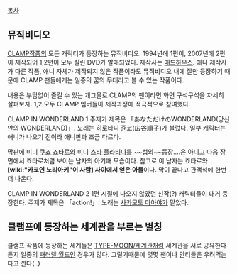 [[목차]]
== 뮤직비디오 ==
[[CLAMP]]작품의 모든 캐릭터가 등장하는 뮤직비디오. 
1994년에 1편이, 2007년에 2편이 제작되어 1,2편이 모두 실린 DVD가 발매되었다. 제작사는 [[매드하우스]]. 애니 제작사가 다른 작품, 애니 자체가 제작되지 않은 작품이라도 뮤직비디오 내에 잘만 등장하기 때문에 CLAMP 팬들에게는 일종의 꿈의 무대라고 볼 수 있는 작품이다.

내용은 부담없이 즐길 수 있는 개그물로 CLAMP의 팬이라면 화면 구석구석을 자세히 살펴보자. 1,2 모두 CLAMP 멤버들이 제작과정에 적극적으로 참여했다.

{{{#!html
<object width="425" height="344"><param name="movie" value="http://www.youtube.com/v/o2ifbhC3pbQ&hl=ko&fs=1&"></param><param name="allowFullScreen" value="true"></param><param name="allowscriptaccess" value="always"></param><embed src="http://www.youtube.com/v/o2ifbhC3pbQ&hl=ko&fs=1&" type="application/x-shockwave-flash" allowscriptaccess="always" allowfullscreen="true" width="425" height="344"></embed></object>
}}}
CLAMP IN WONDERLAND 1
주제가 제목은 「あなただけのWONDERLAND(당신만의 WONDERLAND)」. 노래는 히로타니 쥰코(広谷順子)가 불렀다.
일부 캐릭터는 애니가 나오기 전이라 애니판과 조금 다르다.

막판에 미니 [[쿠죠 죠타로]]와 미니 [[스타 플라티나]]를 ~~섭외~~등장....은 아니고 다음 장면에서 죠타로처럼 보이는 남자의 아기때 모습이다. 참고로 이 남자는 죠타로와 '''[wiki:"카쿄인 노리아키"이 사람] 사이에서 얻은 아들'''이다. 막이 끝나고 관객석에 한번 더 나온다.

{{{#!html
<object width="560" height="340"><param name="movie" value="http://www.youtube.com/v/Ni7b4dayOF8&hl=ko&fs=1&"></param><param name="allowFullScreen" value="true"></param><param name="allowscriptaccess" value="always"></param><embed src="http://www.youtube.com/v/Ni7b4dayOF8&hl=ko&fs=1&" type="application/x-shockwave-flash" allowscriptaccess="always" allowfullscreen="true" width="560" height="340"></embed></object>
}}}
CLAMP IN WONDERLAND 2
1편 시절에 나오지 않았던 신작(?) 캐릭터들이 대거 등장한다.
주제가 제목은 「action!」. 노래는 [[사카모토 마아야]]가 맡았다.

== 클램프에 등장하는 세계관을 부르는 별칭 ==
클램프 작품에 등장하는 세계들은 [[TYPE-MOON/세계관]]처럼 세계관을 서로 공유한다든지 일종의 [[패러렐 월드]]인 경우가 많다. 그렇기때문에 몇몇 팬이나 안티들은 우려먹는다고 깐다(..) 
